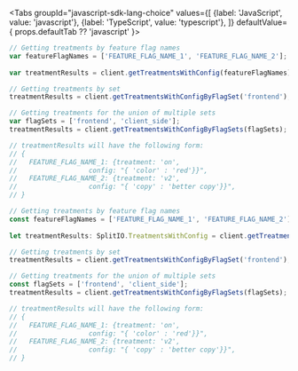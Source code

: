 
<Tabs
  groupId="javascript-sdk-lang-choice"
  values={[
    {label: 'JavaScript', value: 'javascript'},
    {label: 'TypeScript', value: 'typescript'},
  ]} defaultValue={ props.defaultTab ?? 'javascript' }>
  <TabItem value="javascript">

```javascript
// Getting treatments by feature flag names
var featureFlagNames = ['FEATURE_FLAG_NAME_1', 'FEATURE_FLAG_NAME_2'];
 
var treatmentResults = client.getTreatmentsWithConfig(featureFlagNames);

// Getting treatments by set
treatmentResults = client.getTreatmentsWithConfigByFlagSet('frontend');

// Getting treatments for the union of multiple sets
var flagSets = ['frontend', 'client_side'];
treatmentResults = client.getTreatmentsWithConfigByFlagSets(flagSets);

// treatmentResults will have the following form: 
// {
//   FEATURE_FLAG_NAME_1: {treatment: 'on',
//                  config: "{ 'color' : 'red'}}",
//   FEATURE_FLAG_NAME_2: {treatment: 'v2',
//                  config: "{ 'copy' : 'better copy'}}",
// }
```

  </TabItem>
  <TabItem value="typescript">

```typescript
// Getting treatments by feature flag names
const featureFlagNames = ['FEATURE_FLAG_NAME_1', 'FEATURE_FLAG_NAME_2'];
 
let treatmentResults: SplitIO.TreatmentsWithConfig = client.getTreatmentsWithConfig(featureFlagNames);

// Getting treatments by set
treatmentResults = client.getTreatmentsWithConfigByFlagSet('frontend');

// Getting treatments for the union of multiple sets
const flagSets = ['frontend', 'client_side'];
treatmentResults = client.getTreatmentsWithConfigByFlagSets(flagSets);

// treatmentResults will have the following form: 
// {
//   FEATURE_FLAG_NAME_1: {treatment: 'on',
//                  config: "{ 'color' : 'red'}}",
//   FEATURE_FLAG_NAME_2: {treatment: 'v2',
//                  config: "{ 'copy' : 'better copy'}}",
// }
```

  </TabItem>
</Tabs>